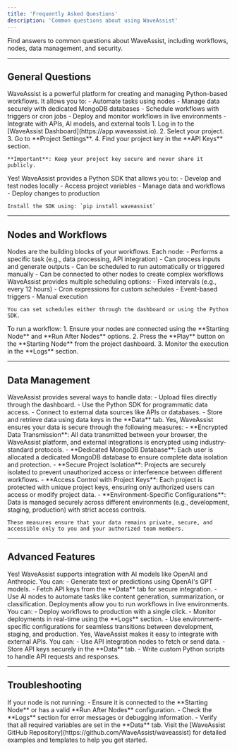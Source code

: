 ```yaml
---
title: 'Frequently Asked Questions'
description: 'Common questions about using WaveAssist'
---
```


Find answers to common questions about WaveAssist, including workflows, nodes, data management, and security.

---

## General Questions

<AccordionGroup>
  <Accordion icon="question" title="What is WaveAssist?">
    WaveAssist is a powerful platform for creating and managing Python-based workflows. It allows you to:
    - Automate tasks using nodes
    - Manage data securely with dedicated MongoDB databases
    - Schedule workflows with triggers or cron jobs
    - Deploy and monitor workflows in live environments
    - Integrate with APIs, AI models, and external tools
  </Accordion>

  <Accordion icon="key" title="How do I get my project key?">
    1. Log in to the [WaveAssist Dashboard](https://app.waveassist.io).
    2. Select your project.
    3. Go to **Project Settings**.
    4. Find your project key in the **API Keys** section.
    
    **Important**: Keep your project key secure and never share it publicly.
  </Accordion>

  <Accordion icon="code" title="Can I develop locally without using the dashboard?">
    Yes! WaveAssist provides a Python SDK that allows you to:
    - Develop and test nodes locally
    - Access project variables
    - Manage data and workflows
    - Deploy changes to production
    
    Install the SDK using: `pip install waveassist`
  </Accordion>
</AccordionGroup>

---

## Nodes and Workflows

<AccordionGroup>
  <Accordion icon="diagram-project" title="What are nodes in WaveAssist?">
    Nodes are the building blocks of your workflows. Each node:
    - Performs a specific task (e.g., data processing, API integration)
    - Can process inputs and generate outputs
    - Can be scheduled to run automatically or triggered manually
    - Can be connected to other nodes to create complex workflows
  </Accordion>

  <Accordion icon="clock" title="How do I schedule node execution?">
    WaveAssist provides multiple scheduling options:
    - Fixed intervals (e.g., every 12 hours)
    - Cron expressions for custom schedules
    - Event-based triggers
    - Manual execution
    
    You can set schedules either through the dashboard or using the Python SDK.
  </Accordion>

  

  <Accordion icon="play" title="How do I run a workflow?">
    To run a workflow:
    1. Ensure your nodes are connected using the **Starting Node** and **Run After Nodes** options.
    2. Press the **Play** button on the **Starting Node** from the project dashboard.
    3. Monitor the execution in the **Logs** section.
  </Accordion>
</AccordionGroup>

---

## Data Management

<AccordionGroup>
  <Accordion icon="database" title="How does data handling work?">
    WaveAssist provides several ways to handle data:
    - Upload files directly through the dashboard.
    - Use the Python SDK for programmatic data access.
    - Connect to external data sources like APIs or databases.
    - Store and retrieve data using data keys in the **Data** tab.
  </Accordion>

  <Accordion icon="lock" title="How does WaveAssist ensure my data is secure?">
    Yes, WaveAssist ensures your data is secure through the following measures:
    - **Encrypted Data Transmission**: All data transmitted between your browser, the WaveAssist platform, and external integrations is encrypted using industry-standard protocols.
    - **Dedicated MongoDB Database**: Each user is allocated a dedicated MongoDB database to ensure complete data isolation and protection.
    - **Secure Project Isolation**: Projects are securely isolated to prevent unauthorized access or interference between different workflows.
    - **Access Control with Project Keys**: Each project is protected with unique project keys, ensuring only authorized users can access or modify project data.
    - **Environment-Specific Configurations**: Data is managed securely across different environments (e.g., development, staging, production) with strict access controls.
    
    These measures ensure that your data remains private, secure, and accessible only to you and your authorized team members.
  </Accordion>
</AccordionGroup>

---

## Advanced Features

<AccordionGroup>
  <Accordion icon="robot" title="Can I use AI models in my workflows?">
    Yes! WaveAssist supports integration with AI models like OpenAI and Anthropic. You can:
    - Generate text or predictions using OpenAI's GPT models.
    - Fetch API keys from the **Data** tab for secure integration.
    - Use AI nodes to automate tasks like content generation, summarization, or classification.
  </Accordion>

  <Accordion icon="cloud" title="How do deployments work?">
    Deployments allow you to run workflows in live environments. You can:
    - Deploy workflows to production with a single click.
    - Monitor deployments in real-time using the **Logs** section.
    - Use environment-specific configurations for seamless transitions between development, staging, and production.
  </Accordion>

  <Accordion icon="sync" title="Can I integrate with external APIs?">
    Yes, WaveAssist makes it easy to integrate with external APIs. You can:
    - Use API integration nodes to fetch or send data.
    - Store API keys securely in the **Data** tab.
    - Write custom Python scripts to handle API requests and responses.
  </Accordion>
</AccordionGroup>

---

## Troubleshooting

<AccordionGroup>
  <Accordion icon="bug" title="Why is my node not running?">
    If your node is not running:
    - Ensure it is connected to the **Starting Node** or has a valid **Run After Nodes** configuration.
    - Check the **Logs** section for error messages or debugging information.
    - Verify that all required variables are set in the **Data** tab.
  </Accordion>

  <Accordion icon="help" title="Where can I find more examples?">
    Visit the [WaveAssist GitHub Repository](https://github.com/WaveAssist/waveassist) for detailed examples and templates to help you get started.
  </Accordion>
</AccordionGroup>